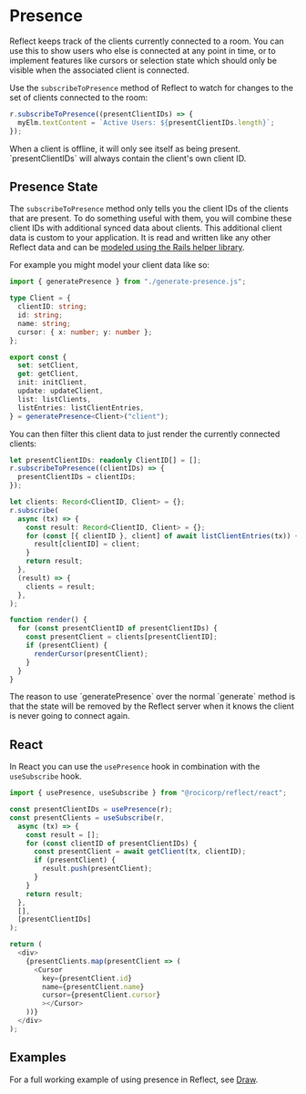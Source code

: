 
# Presence

Reflect keeps track of the clients currently connected to a room. You can use
this to show users who else is connected at any point in time, or to implement
features like cursors or selection state which should only be visible when the
associated client is connected.

Use the `subscribeToPresence` method of Reflect to watch for changes to the set of clients connected to the room:

```ts
r.subscribeToPresence((presentClientIDs) => {
  myElm.textContent = `Active Users: ${presentClientIDs.length}`;
});
```

<Callout type="info">
  When a client is offline, it will only see itself as being present.
  `presentClientIDs` will always contain the client's own client ID.
</Callout>

## Presence State

The `subscribeToPresence` method only tells you the client IDs of the clients that are present.
To do something useful with them, you will combine these client IDs with additional synced data about clients.
This additional client data is custom to your application. It is read and written
like any other Reflect data and can be [modeled using the Rails helper library](./model).

For example you might model your client data like so:

```ts
import { generatePresence } from "./generate-presence.js";

type Client = {
  clientID: string;
  id: string;
  name: string;
  cursor: { x: number; y: number };
};

export const {
  set: setClient,
  get: getClient,
  init: initClient,
  update: updateClient,
  list: listClients,
  listEntries: listClientEntries,
} = generatePresence<Client>("client");
```

You can then filter this client data to just render the currently connected clients:

```ts
let presentClientIDs: readonly ClientID[] = [];
r.subscribeToPresence((clientIDs) => {
  presentClientIDs = clientIDs;
});

let clients: Record<ClientID, Client> = {};
r.subscribe(
  async (tx) => {
    const result: Record<ClientID, Client> = {};
    for (const [{ clientID }, client] of await listClientEntries(tx)) {
      result[clientID] = client;
    }
    return result;
  },
  (result) => {
    clients = result;
  },
);

function render() {
  for (const presentClientID of presentClientIDs) {
    const presentClient = clients[presentClientID];
    if (presentClient) {
      renderCursor(presentClient);
    }
  }
}
```

<Callout type="info">
  The reason to use `generatePresence` over the normal `generate` method is that
  the state will be removed by the Reflect server when it knows the client is
  never going to connect again.
</Callout>

## React

In React you can use the `usePresence` hook in combination with the `useSubscribe` hook.

```ts
import { usePresence, useSubscribe } from "@rocicorp/reflect/react";

const presentClientIDs = usePresence(r);
const presentClients = useSubscribe(r,
  async (tx) => {
    const result = [];
    for (const clientID of presentClientIDs) {
      const presentClient = await getClient(tx, clientID);
      if (presentClient) {
        result.push(presentClient);
      }
    }
    return result;
  },
  [],
  [presentClientIDs]
);

return (
  <div>
    {presentClients.map(presentClient => (
      <Cursor
        key={presentClient.id}
        name={presentClient.name}
        cursor={presentClient.cursor}
        ></Cursor>
    ))}
  </div>
);
```

## Examples

For a full working example of using presence in Reflect, see [Draw](/start/examples#draw).
